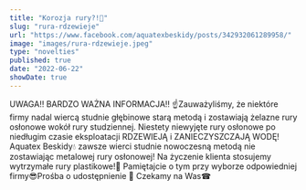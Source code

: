 ```yaml
---
title: "Korozja rury?!📣"
slug: "rura-rdzewieje"
url: "https://www.facebook.com/aquatexbeskidy/posts/342932061289958/"
image: "images/rura-rdzewieje.jpeg"
type: "novelties"
published: true
date: "2022-06-22"
showDate: true
---
```


UWAGA‼️ BARDZO WAŻNA INFORMACJA‼️
☝️Zauważyliśmy, że niektóre firmy nadal wiercą studnie głębinowe starą metodą i zostawiają żelazne rury osłonowe wokół rury studziennej. Niestety niewyjęte rury osłonowe po niedługim czasie eksploatacji RDZEWIEJĄ i ZANIECZYSZCZAJĄ WODĘ!
Aquatex Beskidy💧 zawsze wierci studnie nowoczesną metodą nie zostawiając metalowej rury osłonowej! Na życzenie klienta stosujemy wytrzymałe rury plastikowe!💪
Pamiętajcie o tym przy wyborze odpowiedniej firmy😎Prośba o udostępnienie 🙂
Czekamy na Was☎

